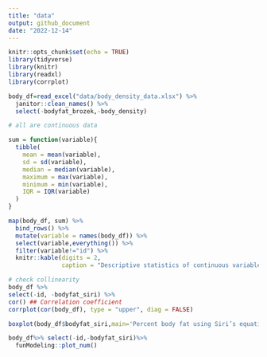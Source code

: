 ```yaml
---
title: "data"
output: github_document
date: "2022-12-14"
---
```


```r
knitr::opts_chunk$set(echo = TRUE)
library(tidyverse)
library(knitr)
library(readxl)
library(corrplot)
```


```r
body_df=read_excel("data/body_density_data.xlsx") %>%
  janitor::clean_names() %>%
  select(-bodyfat_brozek,-body_density)
```

```r
# all are continuous data

sum = function(variable){
  tibble(
    mean = mean(variable),
    sd = sd(variable),
    median = median(variable),
    maximum = max(variable),
    minimum = min(variable),
    IQR = IQR(variable)
  )
}

map(body_df, sum) %>% 
  bind_rows() %>% 
  mutate(variable = names(body_df)) %>% 
  select(variable,everything()) %>% 
  filter(variable!="id") %>%
  knitr::kable(digits = 2, 
               caption = "Descriptive statistics of continuous variables")

```

```r
# check collinearity
body_df %>% 
select(-id, -bodyfat_siri) %>% 
cor() ## Correlation coefficient
corrplot(cor(body_df), type = "upper", diag = FALSE)
```

```r
boxplot(body_df$bodyfat_siri,main='Percent body fat using Siri’s equation')

```

```r
body_df%>% select(-id,-bodyfat_siri)%>%
  funModeling::plot_num()

```